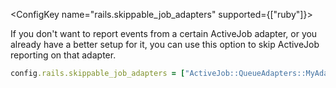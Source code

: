 <ConfigKey name="rails.skippable_job_adapters" supported={["ruby"]}>

If you don't want to report events from a certain ActiveJob adapter, or you already have a better setup for it, you can use this option to skip ActiveJob reporting on that adapter.

```ruby
config.rails.skippable_job_adapters = ["ActiveJob::QueueAdapters::MyAdapter"]
```

</ConfigKey>

